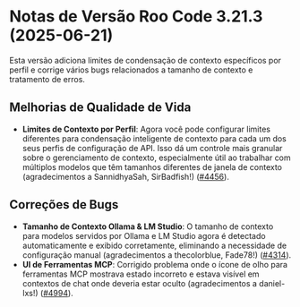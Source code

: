 # Notas de Versão Roo Code 3.21.3 (2025-06-21)

Esta versão adiciona limites de condensação de contexto específicos por perfil e corrige vários bugs relacionados a tamanho de contexto e tratamento de erros.

## Melhorias de Qualidade de Vida

*   **Limites de Contexto por Perfil**: Agora você pode configurar limites diferentes para condensação inteligente de contexto para cada um dos seus perfis de configuração de API. Isso dá um controle mais granular sobre o gerenciamento de contexto, especialmente útil ao trabalhar com múltiplos modelos que têm tamanhos diferentes de janela de contexto (agradecimentos a SannidhyaSah, SirBadfish!) ([#4456](https://github.com/RooCodeInc/Roo-Code/pull/4456)).

## Correções de Bugs

*   **Tamanho de Contexto Ollama & LM Studio**: O tamanho de contexto para modelos servidos por Ollama e LM Studio agora é detectado automaticamente e exibido corretamente, eliminando a necessidade de configuração manual (agradecimentos a thecolorblue, Fade78!) ([#4314](https://github.com/RooCodeInc/Roo-Code/pull/4314)).
*   **UI de Ferramentas MCP**: Corrigido problema onde o ícone de olho para ferramentas MCP mostrava estado incorreto e estava visível em contextos de chat onde deveria estar oculto (agradecimentos a daniel-lxs!) ([#4994](https://github.com/RooCodeInc/Roo-Code/pull/4994)).
